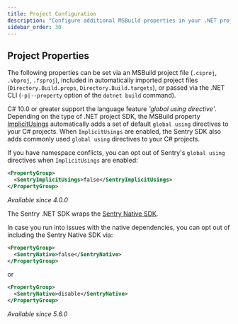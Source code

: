 ```yaml
---
title: Project Configuration
description: "Configure additional MSBuild properties in your .NET project."
sidebar_order: 30
---
```


## Project Properties

The following properties can be set via an MSBuild project file (`.csproj`, `.vbproj`, `.fsproj`),
included in automatically imported project files (`Directory.Build.props`, `Directory.Build.targets`),
or passed via the .NET CLI (`-p|--property` option of the `dotnet build` command).

<ConfigKey name="SentryImplicitUsings">

C# 10.0 or greater support the language feature _'global using directive'_.
Depending on the type of .NET project SDK, the MSBuild property [ImplicitUsings](https://learn.microsoft.com/dotnet/core/project-sdk/msbuild-props#implicitusings) automatically adds a set of default `global using` directives to your C# projects.
When `ImplicitUsings` are enabled, the Sentry SDK also adds commonly used `global using` directives to your C# projects.

If you have namespace conflicts, you can opt out of Sentry's `global using` directives when `ImplicitUsings` are enabled:
```xml
<PropertyGroup>
  <SentryImplicitUsings>false</SentryImplicitUsings>
</PropertyGroup>
```

_Available since 4.0.0_

</ConfigKey>

<ConfigKey name="SentryNative">

The Sentry .NET SDK wraps the [Sentry Native SDK](/platforms/native).

In case you run into issues with the native dependencies, you can opt out of including the Sentry Native SDK via:
```xml
<PropertyGroup>
  <SentryNative>false</SentryNative>
</PropertyGroup>
```
or
```xml
<PropertyGroup>
  <SentryNative>disable</SentryNative>
</PropertyGroup>
```

_Available since 5.6.0_

</ConfigKey>
